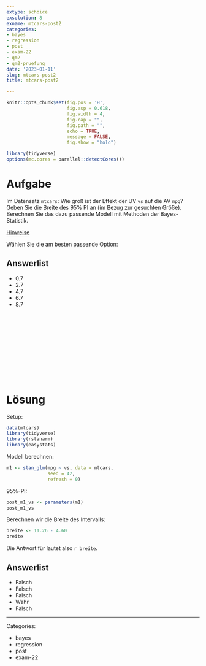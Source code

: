 ```yaml
---
extype: schoice
exsolution: 8
exname: mtcars-post2
categories:
- bayes
- regression
- post
- exam-22
- qm2
- qm2-pruefung
date: '2023-01-11'
slug: mtcars-post2
title: mtcars-post2

---
```






```r
knitr::opts_chunk$set(fig.pos = 'H',
                      fig.asp = 0.618,
                      fig.width = 4,
                      fig.cap = "", 
                      fig.path = "",
                      echo = TRUE,
                      message = FALSE,
                      fig.show = "hold")

library(tidyverse)
options(mc.cores = parallel::detectCores())

```





# Aufgabe



Im Datensatz `mtcars`: Wie groß ist der Effekt der UV `vs`  auf die AV `mpg`?  Geben Sie die Breite des 95% PI an (im Bezug zur gesuchten Größe).
Berechnen Sie das dazu passende Modell mit Methoden der Bayes-Statistik.


[Hinweise](https://start-bayes.netlify.app/pruefung#bearbeitungshinweise)


Wählen Sie die am besten passende Option:

Answerlist
----------

* 0.7
* 2.7
* 4.7
* 6.7
* 8.7


</br>
</br>
</br>
</br>
</br>
</br>
</br>
</br>
</br>
</br>

# Lösung


Setup:

```r
data(mtcars)
library(tidyverse)
library(rstanarm)
library(easystats) 
```




Modell berechnen:

```r
m1 <- stan_glm(mpg ~ vs, data = mtcars,
               seed = 42,
               refresh = 0)
```



95%-PI:

```r
post_m1_vs <- parameters(m1)
post_m1_vs
```

Berechnen wir die Breite des Intervalls:

```r
breite <- 11.26 - 4.60
breite
```



Die Antwort für lautet also `r breite`.



Answerlist
----------

* Falsch
* Falsch
* Falsch
* Wahr
* Falsch






---

Categories: 

- bayes
- regression
- post
- exam-22


